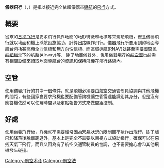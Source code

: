 {{unreferenced|time=2015-8-6}}
'''儀器飛行'''（{{lang-en|'''Instrument Flight Rules'''}}，{{lang|en|'''IFR'''}}）是指以接近完全依賴儀器來[[導航|導航]]的[[飛行|飛行]]方式。

==概要==
從來的[[目视飞行|目视飞行]]是要求飛行員靠地面的地形特徵和地標等來駕駛飛機，但是儀器飛行就以地面和機上導航設施協助，計算出路線作飛行。儀器飛行所要用到的地面導航台包括[[甚高頻全向信標|甚高頻全向信標]]和[[無方向性信標|無方向性信標]]。而區域導航(RNAV)就甚至需要[[國際民航組織|國際民航組織]]定下的航路(Airway)等。
除了地面儀器外，使用儀器飛行的[[航空器|航空器]]也必需有相關設備來讀取地面導航台的資訊和保持飛機在飛行路線內。

==空管==
使用儀器飛行的其中一個條件，就是飛機必須要由航空交通管制員協調與其他飛機的間距，有些國家會要求飛機也要配備答詢機讓空管雷達能識別其身分，但是沒有應答機依然可以使用時間以及定點報告方式來做間距控制。

==好處==
使用儀器飛行後，飛機就不需要經常因為天氣狀況的限制而不能作出飛行。除了起飛和降落後脫離跑道外，基本上是完全不需要以目視方式協助飛行，確保可以在惡劣天氣下飛行。而且又因為有了航空交通管制員的協調，也不需要擔心會和其他飛機發生碰撞。

[[Category:航空术语|Category:航空术语]]
[[Category:航空法|Category:航空法]]